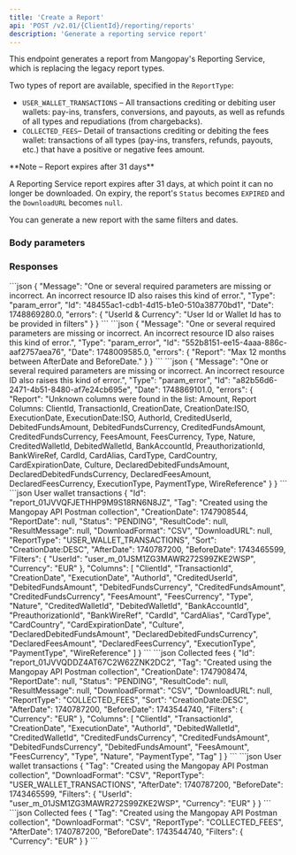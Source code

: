 ```yaml
---
title: 'Create a Report'  
api: 'POST /v2.01/{ClientId}/reporting/reports'  
description: 'Generate a reporting service report'
---
```




This endpoint generates a report from Mangopay's Reporting Service, which is replacing the legacy report types. 

Two types of report are available, specified in the `ReportType`:
- `USER_WALLET_TRANSACTIONS` – All transactions crediting or debiting user wallets: pay-ins, transfers, conversions, and payouts, as well as refunds of all types and repudiations (from chargebacks).
- `COLLECTED_FEES`– Detail of transactions crediting or debiting the fees wallet: transactions of all types (pay-ins, transfers, refunds, payouts, etc.) that have a positive or negative fees amount.

<Note>  
**Note – Report expires after 31 days** 
  
A Reporting Service report expires after 31 days, at which point it can no longer be downloaded. On expiry, the report's `Status` becomes `EXPIRED` and the `DownloadURL` becomes `null`.

You can generate a new report with the same filters and dates.
</Note>

### Body parameters  

<Tag5/>
<DownloadFormat1/>
<ReportType/>
<Sort1/>
<AfterDate2/>
<BeforeDate2/>
<Filters3/>
<Columns1/>


### Responses  

<AccordionGroup>

<Accordion title="200 - Response parameters">

<IdResponse/>
<Tag3Response/>
<CreationDateResponse/>
<ReportDateResponse/>
<Status16Response/>
<ResultCodeResponse/>
<ResultMessageResponse/>
<DownloadFormatResponse/>
<DownloadURLResponse/>
<ReportType2Response/>
<SortResponse/>
<AfterDate2Response/>
<BeforeDate2Response/>
<Filters3Response/>
<Columns1Response/>

</Accordion>

</AccordionGroup>

<AccordionGroup>
<Accordion title="400 - WalletId and Currency filters can't be combined">
```json
{
    "Message": "One or several required parameters are missing or incorrect. An incorrect resource ID also raises this kind of error.",
    "Type": "param_error",
    "Id": "48455ac1-cdb1-4d15-b1e0-510a38770bd1",
    "Date": 1748869280.0,
    "errors": {
        "UserId & Currency": "User Id or Wallet Id has to be provided in filters"
    }
}
``` 
</Accordion>

<Accordion title="400 - Max. 12 months between AfterDate and BeforeDate">
```json
{
    "Message": "One or several required parameters are missing or incorrect. An incorrect resource ID also raises this kind of error.",
    "Type": "param_error",
    "Id": "552b8151-ee15-4aaa-886c-aaf2757aea76",
    "Date": 1748009585.0,
    "errors": {
        "Report": "Max 12 months between AfterDate and BeforeDate."
    }
}
```
</Accordion>
<Accordion title="Invalid Column for ReportType">
```json 
{
    "Message": "One or several required parameters are missing or incorrect. An incorrect resource ID also raises this kind of error.",
    "Type": "param_error",
    "Id": "a82b56d6-2471-4b51-8480-af7e24cb695e",
    "Date": 1748869101.0,
    "errors": {
        "Report": "Unknown columns were found in the list: Amount, Report Columns: ClientId, TransactionId, CreationDate, CreationDate:ISO, ExecutionDate, ExecutionDate:ISO, AuthorId, CreditedUserId, DebitedFundsAmount, DebitedFundsCurrency, CreditedFundsAmount, CreditedFundsCurrency, FeesAmount, FeesCurrency, Type, Nature, CreditedWalletId, DebitedWalletId, BankAccountId, PreauthorizationId, BankWireRef, CardId, CardAlias, CardType, CardCountry, CardExpirationDate, Culture, DeclaredDebitedFundsAmount, DeclaredDebitedFundsCurrency, DeclaredFeesAmount, DeclaredFeesCurrency, ExecutionType, PaymentType, WireReference"
    }
}
```
</Accordion>
</AccordionGroup>

<ResponseExample>
```json User wallet transactions
{
    "Id": "report_01JVVQFJETHHP9M9S18RN6N8JZ",
    "Tag": "Created using the Mangopay API Postman collection",
    "CreationDate": 1747908544,
    "ReportDate": null,
    "Status": "PENDING",
    "ResultCode": null,
    "ResultMessage": null,
    "DownloadFormat": "CSV",
    "DownloadURL": null,
    "ReportType": "USER_WALLET_TRANSACTIONS",
    "Sort": "CreationDate:DESC",
    "AfterDate": 1740787200,
    "BeforeDate": 1743465599,
    "Filters": {
        "UserId": "user_m_01JSM1ZG3MAWR272S99ZKE2WSP",
        "Currency": "EUR"
    },
    "Columns": [
        "ClientId",
        "TransactionId",
        "CreationDate",
        "ExecutionDate",
        "AuthorId",
        "CreditedUserId",
        "DebitedFundsAmount",
        "DebitedFundsCurrency",
        "CreditedFundsAmount",
        "CreditedFundsCurrency",
        "FeesAmount",
        "FeesCurrency",
        "Type",
        "Nature",
        "CreditedWalletId",
        "DebitedWalletId",
        "BankAccountId",
        "PreauthorizationId",
        "BankWireRef",
        "CardId",
        "CardAlias",
        "CardType",
        "CardCountry",
        "CardExpirationDate",
        "Culture",
        "DeclaredDebitedFundsAmount",
        "DeclaredDebitedFundsCurrency",
        "DeclaredFeesAmount",
        "DeclaredFeesCurrency",
        "ExecutionType",
        "PaymentType",
        "WireReference"
    ]
}
```
```json Collected fees
{
    "Id": "report_01JVVQDDZ4AT67C2W62ZNK2DC2",
    "Tag": "Created using the Mangopay API Postman collection",
    "CreationDate": 1747908474,
    "ReportDate": null,
    "Status": "PENDING",
    "ResultCode": null,
    "ResultMessage": null,
    "DownloadFormat": "CSV",
    "DownloadURL": null,
    "ReportType": "COLLECTED_FEES",
    "Sort": "CreationDate:DESC",
    "AfterDate": 1740787200,
    "BeforeDate": 1743544740,
    "Filters": {
        "Currency": "EUR"
    },
    "Columns": [
        "ClientId",
        "TransactionId",
        "CreationDate",
        "ExecutionDate",
        "AuthorId",
        "DebitedWalletId",
        "CreditedWalletId",
        "CreditedFundsCurrency",
        "CreditedFundsAmount",
        "DebitedFundsCurrency",
        "DebitedFundsAmount",
        "FeesAmount",
        "FeesCurrency",
        "Type",
        "Nature",
        "PaymentType",
        "Tag"
    ]
}
```
</ResponseExample>  

<RequestExample>  
```json User wallet transactions
{
    "Tag": "Created using the Mangopay API Postman collection",
    "DownloadFormat": "CSV",
    "ReportType": "USER_WALLET_TRANSACTIONS",
    "AfterDate": 1740787200,
    "BeforeDate": 1743465599,
    "Filters": {
        "UserId": "user_m_01JSM1ZG3MAWR272S99ZKE2WSP",
        "Currency": "EUR"
    }
}
```
```json Collected fees
{
    "Tag": "Created using the Mangopay API Postman collection",
    "DownloadFormat": "CSV",
    "ReportType": "COLLECTED_FEES",
    "AfterDate": 1740787200,
    "BeforeDate": 1743544740,
    "Filters": {
        "Currency": "EUR"
    }
}
```
</RequestExample>